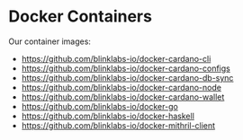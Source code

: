 # Docker Containers

Our container images:

- https://github.com/blinklabs-io/docker-cardano-cli
- https://github.com/blinklabs-io/docker-cardano-configs
- https://github.com/blinklabs-io/docker-cardano-db-sync
- https://github.com/blinklabs-io/docker-cardano-node
- https://github.com/blinklabs-io/docker-cardano-wallet
- https://github.com/blinklabs-io/docker-go
- https://github.com/blinklabs-io/docker-haskell
- https://github.com/blinklabs-io/docker-mithril-client
